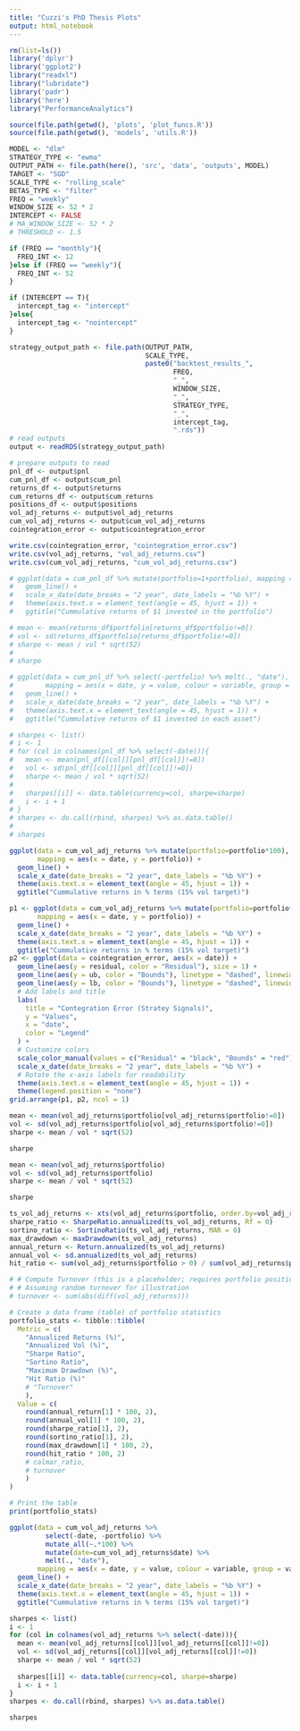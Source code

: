 ```yaml
---
title: "Cuzzi's PhD Thesis Plots"
output: html_notebook
---
```


```r
rm(list=ls())
library('dplyr')
library('ggplot2')
library("readxl")
library("lubridate")
library('padr')
library('here')
library("PerformanceAnalytics")

source(file.path(getwd(), 'plots', 'plot_funcs.R'))
source(file.path(getwd(), 'models', 'utils.R'))

MODEL <- "dlm"
STRATEGY_TYPE <- "ewma"
OUTPUT_PATH <- file.path(here(), 'src', 'data', 'outputs', MODEL)
TARGET <- "SGD"
SCALE_TYPE <- "rolling_scale"
BETAS_TYPE <- "filter"
FREQ = "weekly"
WINDOW_SIZE <- 52 * 2
INTERCEPT <- FALSE
# MA_WINDOW_SIZE <- 52 * 2
# THRESHOLD <- 1.5

if (FREQ == "monthly"){
  FREQ_INT <- 12
}else if (FREQ == "weekly"){
  FREQ_INT <- 52
}

if (INTERCEPT == T){
  intercept_tag <- "intercept"
}else{
  intercept_tag <- "nointercept"
}

```

```r
strategy_output_path <- file.path(OUTPUT_PATH,
                                  SCALE_TYPE,
                                  paste0("backtest_results_",
                                         FREQ,
                                         "_",
                                         WINDOW_SIZE,
                                         "_",
                                         STRATEGY_TYPE,
                                         "_",
                                         intercept_tag,
                                         ".rds"))
# read outputs
output <- readRDS(strategy_output_path)

# prepare outputs to read
pnl_df <- output$pnl
cum_pnl_df <- output$cum_pnl
returns_df <- output$returns
cum_returns_df <- output$cum_returns
positions_df <- output$positions
vol_adj_returns <- output$vol_adj_returns
cum_vol_adj_returns <- output$cum_vol_adj_returns
cointegration_error <- output$cointegration_error
```

```r
write.csv(cointegration_error, "cointegration_error.csv")
write.csv(vol_adj_returns, "vol_adj_returns.csv")
write.csv(cum_vol_adj_returns, "cum_vol_adj_returns.csv")
```

```r
# ggplot(data = cum_pnl_df %>% mutate(portfolio=1+portfolio), mapping = aes(x = date, y = portfolio)) +
#   geom_line() +
#   scale_x_date(date_breaks = "2 year", date_labels = "%b %Y") + 
#   theme(axis.text.x = element_text(angle = 45, hjust = 1)) +
#   ggtitle("Cummulative returns of $1 invested in the portfolio")
```

```r
# mean <- mean(returns_df$portfolio[returns_df$portfolio!=0])
# vol <- sd(returns_df$portfolio[returns_df$portfolio!=0])
# sharpe <- mean / vol * sqrt(52)
# 
# sharpe
```

```r
# ggplot(data = cum_pnl_df %>% select(-portfolio) %>% melt(., "date"),
#        mapping = aes(x = date, y = value, colour = variable, group = variable)) +
#   geom_line() +
#   scale_x_date(date_breaks = "2 year", date_labels = "%b %Y") + 
#   theme(axis.text.x = element_text(angle = 45, hjust = 1)) +
#   ggtitle("Cummulative returns of $1 invested in each asset")
```

```r
# sharpes <- list()
# i <- 1
# for (col in colnames(pnl_df %>% select(-date))){
#   mean <- mean(pnl_df[[col]][pnl_df[[col]]!=0])
#   vol <- sd(pnl_df[[col]][pnl_df[[col]]!=0])
#   sharpe <- mean / vol * sqrt(52)
#   
#   sharpes[[i]] <- data.table(currency=col, sharpe=sharpe)
#   i <- i + 1
# }
# sharpes <- do.call(rbind, sharpes) %>% as.data.table()
# 
# sharpes
```


```r
ggplot(data = cum_vol_adj_returns %>% mutate(portfolio=portfolio*100),
       mapping = aes(x = date, y = portfolio)) +
  geom_line() +
  scale_x_date(date_breaks = "2 year", date_labels = "%b %Y") + 
  theme(axis.text.x = element_text(angle = 45, hjust = 1)) +
  ggtitle("Cummulative returns in % terms (15% vol target)")
```

```r
p1 <- ggplot(data = cum_vol_adj_returns %>% mutate(portfolio=portfolio*100),
       mapping = aes(x = date, y = portfolio)) +
  geom_line() +
  scale_x_date(date_breaks = "2 year", date_labels = "%b %Y") + 
  theme(axis.text.x = element_text(angle = 45, hjust = 1)) +
  ggtitle("Cummulative returns in % terms (15% vol target)")
p2 <- ggplot(data = cointegration_error, aes(x = date)) +
  geom_line(aes(y = residual, color = "Residual"), size = 1) +
  geom_line(aes(y = ub, color = "Bounds"), linetype = "dashed", linewidth = 0.8) +
  geom_line(aes(y = lb, color = "Bounds"), linetype = "dashed", linewidth = 0.8) +
  # Add labels and title
  labs(
    title = "Contegration Error (Stratey Signals)",
    y = "Values",
    x = "date",
    color = "Legend"
  ) +
  # Customize colors
  scale_color_manual(values = c("Residual" = "black", "Bounds" = "red")) +
  scale_x_date(date_breaks = "2 year", date_labels = "%b %Y") + 
  # Rotate the x-axis labels for readability
  theme(axis.text.x = element_text(angle = 45, hjust = 1)) +
  theme(legend.position = "none")
grid.arrange(p1, p2, ncol = 1)
```

```r
mean <- mean(vol_adj_returns$portfolio[vol_adj_returns$portfolio!=0])
vol <- sd(vol_adj_returns$portfolio[vol_adj_returns$portfolio!=0])
sharpe <- mean / vol * sqrt(52)

sharpe
```

```r
mean <- mean(vol_adj_returns$portfolio)
vol <- sd(vol_adj_returns$portfolio)
sharpe <- mean / vol * sqrt(52)

sharpe
```

```r
ts_vol_adj_returns <- xts(vol_adj_returns$portfolio, order.by=vol_adj_returns$date)
sharpe_ratio <- SharpeRatio.annualized(ts_vol_adj_returns, Rf = 0)
sortino_ratio <- SortinoRatio(ts_vol_adj_returns, MAR = 0)
max_drawdown <- maxDrawdown(ts_vol_adj_returns)
annual_return <- Return.annualized(ts_vol_adj_returns)
annual_vol <- sd.annualized(ts_vol_adj_returns)
hit_ratio <- sum(vol_adj_returns$portfolio > 0) / sum(vol_adj_returns$portfolio != 0)

# # Compute Turnover (this is a placeholder; requires portfolio position data)
# # Assuming random turnover for illustration
# turnover <- sum(abs(diff(vol_adj_returns)))

# Create a data frame (table) of portfolio statistics
portfolio_stats <- tibble::tibble(
  Metric = c(
    "Annualized Returns (%)",
    "Annualized Vol (%)",
    "Sharpe Ratio",
    "Sortino Ratio",
    "Maximum Drawdown (%)",
    "Hit Ratio (%)"
    # "Turnover"
    ),
  Value = c(
    round(annual_return[1] * 100, 2),
    round(annual_vol[1] * 100, 2),
    round(sharpe_ratio[1], 2),
    round(sortino_ratio[1], 2),
    round(max_drawdown[1] * 100, 2),
    round(hit_ratio * 100, 2)
    # calmar_ratio,
    # turnover
    )
)

# Print the table
print(portfolio_stats)
```


```r
ggplot(data = cum_vol_adj_returns %>%
         select(-date, -portfolio) %>%
         mutate_all(~.*100) %>%
         mutate(date=cum_vol_adj_returns$date) %>%
         melt(., "date"),
       mapping = aes(x = date, y = value, colour = variable, group = variable)) +
  geom_line() +
  scale_x_date(date_breaks = "2 year", date_labels = "%b %Y") + 
  theme(axis.text.x = element_text(angle = 45, hjust = 1)) +
  ggtitle("Cummulative returns in % terms (15% vol target)")
```

```r
sharpes <- list()
i <- 1
for (col in colnames(vol_adj_returns %>% select(-date))){
  mean <- mean(vol_adj_returns[[col]][vol_adj_returns[[col]]!=0])
  vol <- sd(vol_adj_returns[[col]][vol_adj_returns[[col]]!=0])
  sharpe <- mean / vol * sqrt(52)
  
  sharpes[[i]] <- data.table(currency=col, sharpe=sharpe)
  i <- i + 1
}
sharpes <- do.call(rbind, sharpes) %>% as.data.table()

sharpes
```







